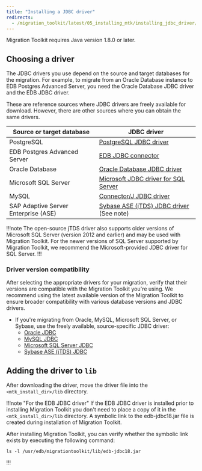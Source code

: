 ```yaml
---
title: "Installing a JDBC driver"
redirects:
  - /migration_toolkit/latest/05_installing_mtk/installing_jdbc_driver/
---
```


Migration Toolkit requires Java version 1.8.0 or later.

## Choosing a driver

The JDBC drivers you use depend on the source and target databases for the migration. For example, to migrate from an Oracle Database instance to EDB Postgres Advanced Server, you need the Oracle Database JDBC driver and the EDB JDBC driver.

These are reference sources where JDBC drivers are freely available for download. However, there are other sources where you can obtain the same drivers.

| Source or target database            | JDBC driver                                                                                                                                            |
|--------------------------------------|--------------------------------------------------------------------------------------------------------------------------------------------------------|
| PostgreSQL                           | [PostgreSQL JDBC driver](https://jdbc.postgresql.org/download/)                                                                                        |
| EDB Postgres Advanced Server         | [EDB JDBC connector](/jdbc_connector/latest/installing/)                                                                                               |
| Oracle Database                      | [Oracle Database JDBC driver](https://www.oracle.com/database/technologies/appdev/jdbc-downloads.html)                                                 |
| Microsoft SQL Server                 | [Microsoft JDBC driver for SQL Server](https://learn.microsoft.com/en-us/sql/connect/jdbc/release-notes-for-the-jdbc-driver?view=sql-server-ver16#102) |
| MySQL                                | [Connector/J JDBC driver](https://dev.mysql.com/downloads/connector/j/)                                                                                |
| SAP Adaptive Server Enterprise (ASE) | [Sybase ASE (jTDS) JDBC driver](https://sourceforge.net/projects/jtds/files/) (See note)                                                               |

!!!note 
The open-source jTDS driver also supports older versions of Microsoft SQL Server (version 2012 and earlier) and may be used with Migration Toolkit. For the newer versions of SQL Server supported by Migration Toolkit, we recommend the Microsoft-provided JDBC driver for SQL Server.
!!!

### Driver version compatibility

After selecting the appropriate drivers for your migration, verify that their versions are compatible with the Migration Toolkit you're using. We recommend using the latest available version of the Migration Toolkit to ensure broader compatibility with various database versions and JDBC drivers.

- If you're migrating from Oracle, MySQL, Microsoft SQL Server, or Sybase, use the freely available, source-specific JDBC driver:
  - [Oracle JDBC](https://www.oracle.com/database/technologies/appdev/jdbc-downloads.html)
  - [MySQL JDBC](https://dev.mysql.com/downloads/connector/j/)
  - [Microsoft SQL Server JDBC](https://learn.microsoft.com/en-us/sql/connect/jdbc/release-notes-for-the-jdbc-driver?view=sql-server-ver16#102)
  - [Sybase ASE (jTDS) JDBC](https://sourceforge.net/projects/jtds/files/)
    
## Adding the driver to `lib`
After downloading the driver, move the driver file into the `<mtk_install_dir>/lib` directory.

!!!note "For the EDB JDBC driver" 
If the EDB JDBC driver is installed prior to installing Migration Toolkit you don't need to place a copy of it in the `<mtk_install_dir>/lib` directory. A symbolic link to the edb-jdbc18.jar file is created during installation of Migration Toolkit.  

After installing Migration Toolkit, you can verify whether the symbolic link exists by executing the following command:

```
ls -l /usr/edb/migrationtoolkit/lib/edb-jdbc18.jar
```
!!!
